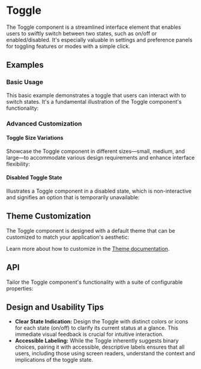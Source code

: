 
<Meta of={ToggleStories} />

# Toggle
The Toggle component is a streamlined interface element that enables users to swiftly switch between two states, such as on/off or enabled/disabled.
It's especially valuable in settings and preference panels for toggling features or modes with a simple click.

## Examples
### Basic Usage
This basic example demonstrates a toggle that users can interact with to switch states. It's a fundamental illustration of the Toggle component's functionality:
<ToggleCanvas sourceState="shown" of={ToggleStories.Simple} />

### Advanced Customization
#### Toggle Size Variations
Showcase the Toggle component in different sizes—small, medium, and large—to accommodate various design requirements and enhance interface flexibility:
<ToggleCanvas sourceState="shown" of={ToggleStories.Sizes} />

#### Disabled Toggle State
Illustrates a Toggle component in a disabled state, which is non-interactive and signifies an option that is temporarily unavailable:
<ToggleCanvas sourceState="shown" of={ToggleStories.Disabled} />

## Theme Customization
The Toggle component is designed with a default theme that can be customized to match your application's aesthetic:

<ThemeRender theme={toggleTheme} />

Learn more about how to customize in the [Theme documentation](/docs/theme/getting-started).

## API
Tailor the Toggle component's functionality with a suite of configurable properties:
<PropsTable name="Toggle" />

## Design and Usability Tips

- **Clear State Indication:** Design the Toggle with distinct colors or icons for each state (on/off) to clarify its current status at a glance. This immediate visual feedback is crucial for intuitive interaction.
- **Accessible Labeling:** While the Toggle inherently suggests binary choices, pairing it with accessible, descriptive labels ensures that all users, including those using screen readers, understand the context and implications of the toggle state.

